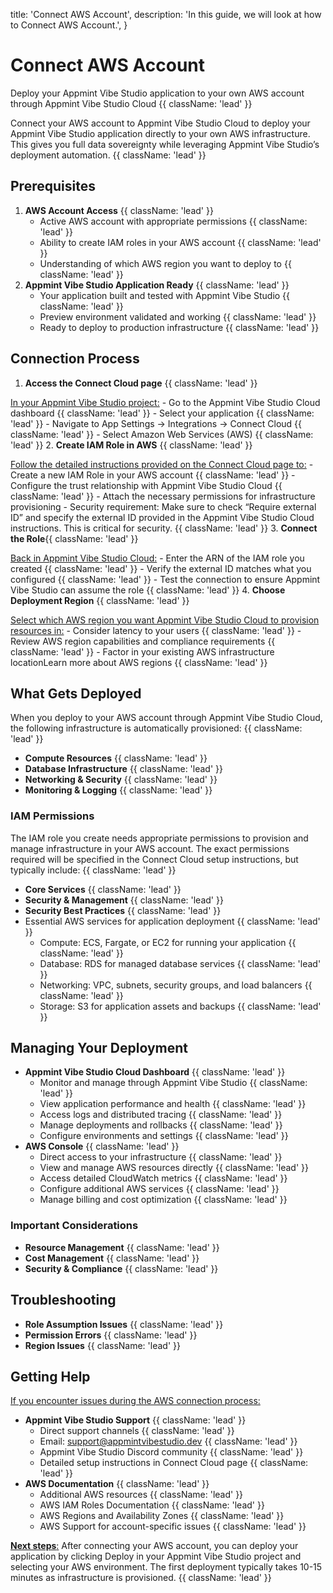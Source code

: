   title: 'Connect AWS Account',
  description:
    'In this guide, we will look at how to Connect AWS Account.',
}


# Connect AWS Account

Deploy your Appmint Vibe Studio application to your own AWS account through Appmint Vibe Studio Cloud {{ className: 'lead' }}

Connect your AWS account to Appmint Vibe Studio Cloud to deploy your Appmint Vibe Studio application directly to your own AWS infrastructure.
 This gives you full data sovereignty while leveraging Appmint Vibe Studio’s deployment automation. {{ className: 'lead' }}

## Prerequisites

1. **AWS Account Access** {{ className: 'lead' }}
    - Active AWS account with appropriate permissions {{ className: 'lead' }}
    - Ability to create IAM roles in your AWS account {{ className: 'lead' }}
    - Understanding of which AWS region you want to deploy to {{ className: 'lead' }}
2. **Appmint Vibe Studio Application Ready** {{ className: 'lead' }}
    - Your application built and tested with Appmint Vibe Studio {{ className: 'lead' }}
    - Preview environment validated and working {{ className: 'lead' }}
    - Ready to deploy to production infrastructure {{ className: 'lead' }}

## Connection Process

1. **Access the Connect Cloud page** {{ className: 'lead' }}

[In your Appmint Vibe Studio project:](#)
    - Go to the Appmint Vibe Studio Cloud dashboard {{ className: 'lead' }}
    - Select your application {{ className: 'lead' }}
    - Navigate to App Settings → Integrations → Connect Cloud {{ className: 'lead' }}
    - Select Amazon Web Services (AWS) {{ className: 'lead' }}
2. **Create IAM Role in AWS** {{ className: 'lead' }}

[Follow the detailed instructions provided on the Connect Cloud page to:](#)
    - Create a new IAM Role in your AWS account {{ className: 'lead' }}
    - Configure the trust relationship with Appmint Vibe Studio Cloud {{ className: 'lead' }}
    - Attach the necessary permissions for infrastructure provisioning
    - Security requirement: Make sure to check “Require external ID” and specify the external ID provided in the Appmint Vibe Studio Cloud instructions. This is critical for security. {{ className: 'lead' }}
3. **Connect the Role**{{ className: 'lead' }}

[Back in Appmint Vibe Studio Cloud:](#)
    - Enter the ARN of the IAM role you created {{ className: 'lead' }}
    - Verify the external ID matches what you configured {{ className: 'lead' }}
    - Test the connection to ensure Appmint Vibe Studio can assume the role {{ className: 'lead' }}
4. **Choose Deployment Region** {{ className: 'lead' }}

[Select which AWS region you want Appmint Vibe Studio Cloud to provision resources in:](#)
    - Consider latency to your users {{ className: 'lead' }}
    - Review AWS region capabilities and compliance requirements {{ className: 'lead' }}
    - Factor in your existing AWS infrastructure locationLearn more about AWS regions {{ className: 'lead' }}

## What Gets Deployed

When you deploy to your AWS account through Appmint Vibe Studio Cloud, the following infrastructure is automatically provisioned: {{ className: 'lead' }}

- **Compute Resources** {{ className: 'lead' }}
- **Database Infrastructure** {{ className: 'lead' }}
- **Networking & Security** {{ className: 'lead' }}
- **Monitoring & Logging** {{ className: 'lead' }}

### IAM Permissions

The IAM role you create needs appropriate permissions to provision and manage infrastructure in your AWS account. 
The exact permissions required will be specified in the Connect Cloud setup instructions, but typically include: {{ className: 'lead' }}

- **Core Services** {{ className: 'lead' }}
- **Security & Management** {{ className: 'lead' }}
- **Security Best Practices** {{ className: 'lead' }}
- Essential AWS services for application deployment {{ className: 'lead' }}
    - Compute: ECS, Fargate, or EC2 for running your application {{ className: 'lead' }}
    - Database: RDS for managed database services {{ className: 'lead' }}
    - Networking: VPC, subnets, security groups, and load balancers {{ className: 'lead' }}
    - Storage: S3 for application assets and backups {{ className: 'lead' }}

## Managing Your Deployment

- **Appmint Vibe Studio Cloud Dashboard** {{ className: 'lead' }}
    - Monitor and manage through Appmint Vibe Studio {{ className: 'lead' }}
    - View application performance and health {{ className: 'lead' }}
    - Access logs and distributed tracing {{ className: 'lead' }}
    - Manage deployments and rollbacks {{ className: 'lead' }}
    - Configure environments and settings {{ className: 'lead' }}
- **AWS Console** {{ className: 'lead' }}
    - Direct access to your infrastructure {{ className: 'lead' }}
    - View and manage AWS resources directly {{ className: 'lead' }}
    - Access detailed CloudWatch metrics {{ className: 'lead' }}
    - Configure additional AWS services {{ className: 'lead' }}
    - Manage billing and cost optimization {{ className: 'lead' }}

### Important Considerations

- **Resource Management** {{ className: 'lead' }}
- **Cost Management** {{ className: 'lead' }}
- **Security & Compliance** {{ className: 'lead' }}

## Troubleshooting

- **Role Assumption Issues** {{ className: 'lead' }}
- **Permission Errors** {{ className: 'lead' }}
- **Region Issues** {{ className: 'lead' }}

## Getting Help

[If you encounter issues during the AWS connection process:](#)

- **Appmint Vibe Studio Support** {{ className: 'lead' }}
    - Direct support channels {{ className: 'lead' }}
    - Email: [support@appmintvibestudio.dev](mailto:support@appmintvibestudio.dev) {{ className: 'lead' }}
    - Appmint Vibe Studio Discord community {{ className: 'lead' }}
    - Detailed setup instructions in Connect Cloud page {{ className: 'lead' }}
- **AWS Documentation** {{ className: 'lead' }}
    - Additional AWS resources {{ className: 'lead' }}
    - AWS IAM Roles Documentation {{ className: 'lead' }}
    - AWS Regions and Availability Zones {{ className: 'lead' }}
    - AWS Support for account-specific issues {{ className: 'lead' }}

[**Next steps**:](#) After connecting your AWS account, you can deploy your application by clicking Deploy in your Appmint Vibe Studio project
 and selecting your AWS environment. The first deployment typically takes 10-15 minutes as infrastructure is provisioned. {{ className: 'lead' }}